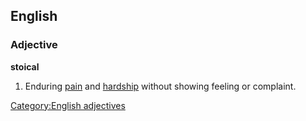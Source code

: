 ==English==

===Adjective===
'''stoical'''
# Enduring [[pain]] and [[hardship]] without showing feeling or complaint.

[[Category:English adjectives]]